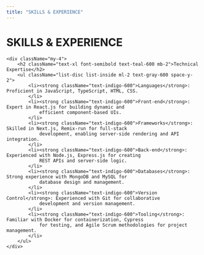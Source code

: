 ```yaml
---
title: "SKILLS & EXPERIENCE"
---
```


<div className="prose mx-4 my-4">
    <h1 className="text-2xl font-bold text-gray-800">SKILLS & EXPERIENCE</h1>

    <div className="my-4">
        <h2 className="text-xl font-semibold text-teal-600 mb-2">Technical Expertise</h2>
        <ul className="list-disc list-inside ml-2 text-gray-600 space-y-2">
            <li><strong className="text-indigo-600">Languages</strong>: Proficient in JavaScript, TypeScript, HTML, CSS.
            </li>
            <li><strong className="text-indigo-600">Front-end</strong>: Expert in React.js for building dynamic and
                efficient component-based UIs.
            </li>
            <li><strong className="text-indigo-600">Frameworks</strong>: Skilled in Next.js, Remix-run for full-stack
                development, enabling server-side rendering and API integration.
            </li>
            <li><strong className="text-indigo-600">Back-end</strong>: Experienced with Node.js, Express.js for creating
                REST APIs and server-side logic.
            </li>
            <li><strong className="text-indigo-600">Databases</strong>: Strong experience with MongoDB and MySQL for
                database design and management.
            </li>
            <li><strong className="text-indigo-600">Version Control</strong>: Experienced with Git for collaborative
                development and version management.
            </li>
            <li><strong className="text-indigo-600">Tooling</strong>: Familiar with Docker for containerization, Cypress
                for testing, and Agile Scrum methodologies for project management.
            </li>
        </ul>
    </div>
</div>
